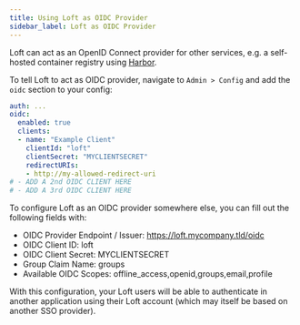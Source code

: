 ```yaml
---
title: Using Loft as OIDC Provider
sidebar_label: Loft as OIDC Provider
---
```


Loft can act as an OpenID Connect provider for other services, e.g. a self-hosted container registry using [Harbor](../../integrations/registries/harbor.mdx).

To tell Loft to act as OIDC provider, navigate to `Admin > Config` and add the `oidc` section to your config:
```yaml {2-9}
auth: ...
oidc:
  enabled: true
  clients:
  - name: "Example Client"
    clientId: "loft"
    clientSecret: "MYCLIENTSECRET"
    redirectURIs:
    - http://my-allowed-redirect-uri
# - ADD A 2nd OIDC CLIENT HERE
# - ADD A 3rd OIDC CLIENT HERE
```

To configure Loft as an OIDC provider somewhere else, you can fill out the following fields with:
- OIDC Provider Endpoint / Issuer: https://loft.mycompany.tld/oidc
- OIDC Client ID: loft
- OIDC Client Secret: MYCLIENTSECRET
- Group Claim Name: groups
- Available OIDC Scopes: offline_access,openid,groups,email,profile

With this configuration, your Loft users will be able to authenticate in another application using their Loft account (which may itself be based on another SSO provider).
